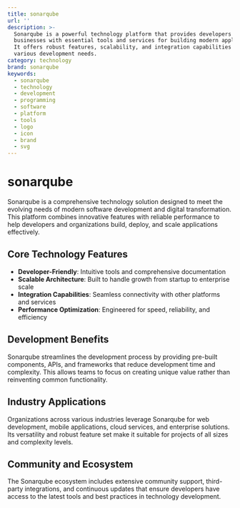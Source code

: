 ```yaml
---
title: sonarqube
url: ''
description: >-
  Sonarqube is a powerful technology platform that provides developers and
  businesses with essential tools and services for building modern applications.
  It offers robust features, scalability, and integration capabilities for
  various development needs.
category: technology
brand: sonarqube
keywords:
  - sonarqube
  - technology
  - development
  - programming
  - software
  - platform
  - tools
  - logo
  - icon
  - brand
  - svg
---
```


# sonarqube

Sonarqube is a comprehensive technology solution designed to meet the evolving needs of modern software development and digital transformation. This platform combines innovative features with reliable performance to help developers and organizations build, deploy, and scale applications effectively.

## Core Technology Features

- **Developer-Friendly**: Intuitive tools and comprehensive documentation
- **Scalable Architecture**: Built to handle growth from startup to enterprise scale
- **Integration Capabilities**: Seamless connectivity with other platforms and services
- **Performance Optimization**: Engineered for speed, reliability, and efficiency

## Development Benefits

Sonarqube streamlines the development process by providing pre-built components, APIs, and frameworks that reduce development time and complexity. This allows teams to focus on creating unique value rather than reinventing common functionality.

## Industry Applications

Organizations across various industries leverage Sonarqube for web development, mobile applications, cloud services, and enterprise solutions. Its versatility and robust feature set make it suitable for projects of all sizes and complexity levels.

## Community and Ecosystem

The Sonarqube ecosystem includes extensive community support, third-party integrations, and continuous updates that ensure developers have access to the latest tools and best practices in technology development.
